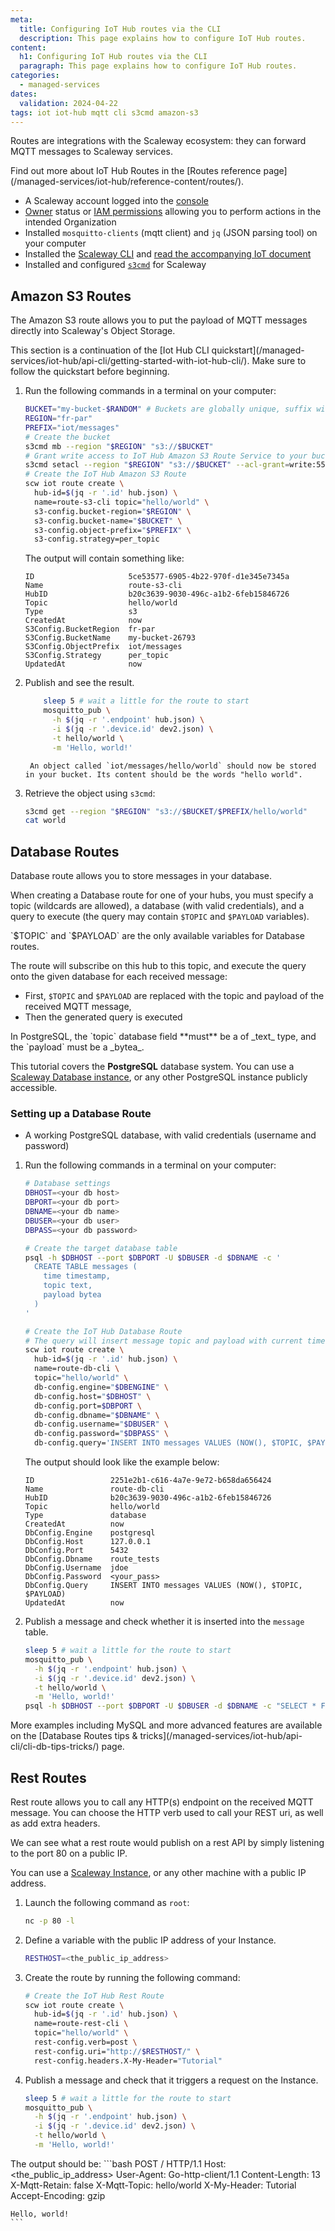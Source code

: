 ```yaml
---
meta:
  title: Configuring IoT Hub routes via the CLI
  description: This page explains how to configure IoT Hub routes.
content:
  h1: Configuring IoT Hub routes via the CLI
  paragraph: This page explains how to configure IoT Hub routes.
categories:
  - managed-services
dates:
  validation: 2024-04-22
tags: iot iot-hub mqtt cli s3cmd amazon-s3 
---
```


Routes are integrations with the Scaleway ecosystem: they can forward MQTT messages to Scaleway services.

<Message type="note">
  Find out more about IoT Hub Routes in the [Routes reference page](/managed-services/iot-hub/reference-content/routes/).
</Message>

<Macro id="requirements" />

- A Scaleway account logged into the [console](https://console.scaleway.com)
- [Owner](/identity-and-access-management/iam/concepts/#owner) status or [IAM permissions](/identity-and-access-management/iam/concepts/#permission) allowing you to perform actions in the intended Organization
- Installed `mosquitto-clients` (mqtt client) and `jq` (JSON parsing tool) on your computer
- Installed the [Scaleway CLI](https://github.com/scaleway/scaleway-cli#scaleway-cli-v2) and [read the accompanying IoT document](/managed-services/iot-hub/api-cli/getting-started-with-iot-hub-cli/)
- Installed and configured [`s3cmd`](/tutorials/s3cmd/) for Scaleway

## Amazon S3 Routes

The Amazon S3 route allows you to put the payload of MQTT messages directly into Scaleway's Object Storage.

<Message type="important">
  This section is a continuation of the [Iot Hub CLI quickstart](/managed-services/iot-hub/api-cli/getting-started-with-iot-hub-cli/). Make sure to follow the quickstart before beginning.
</Message>

1. Run the following commands in a terminal on your computer:
	```bash
	BUCKET="my-bucket-$RANDOM" # Buckets are globally unique, suffix with a random number
	REGION="fr-par"
	PREFIX="iot/messages"
	# Create the bucket
	s3cmd mb --region "$REGION" "s3://$BUCKET"
	# Grant write access to IoT Hub Amazon S3 Route Service to your bucket
	s3cmd setacl --region "$REGION" "s3://$BUCKET" --acl-grant=write:555c69c3-87d0-4bf8-80f1-99a2f757d031:555c69c3-87d0-4bf8-80f1-99a2f757d031
	# Create the IoT Hub Amazon S3 Route
	scw iot route create \
	  hub-id=$(jq -r '.id' hub.json) \
	  name=route-s3-cli topic="hello/world" \
	  s3-config.bucket-region="$REGION" \
	  s3-config.bucket-name="$BUCKET" \
	  s3-config.object-prefix="$PREFIX" \
	  s3-config.strategy=per_topic
	```

	The output will contain something like:

	```
	ID                     5ce53577-6905-4b22-970f-d1e345e7345a
	Name                   route-s3-cli
	HubID                  b20c3639-9030-496c-a1b2-6feb15846726
	Topic                  hello/world
	Type                   s3
	CreatedAt              now
	S3Config.BucketRegion  fr-par
	S3Config.BucketName    my-bucket-26793
	S3Config.ObjectPrefix  iot/messages
	S3Config.Strategy      per_topic
	UpdatedAt              now
	```
2. Publish and see the result.
	```bash
		sleep 5 # wait a little for the route to start
		mosquitto_pub \
		  -h $(jq -r '.endpoint' hub.json) \
		  -i $(jq -r '.device.id' dev2.json) \
		  -t hello/world \
		  -m 'Hello, world!'
	```
		An object called `iot/messages/hello/world` should now be stored in your bucket. Its content should be the words "hello world".

3. Retrieve the object using `s3cmd`:
	```bash
	s3cmd get --region "$REGION" "s3://$BUCKET/$PREFIX/hello/world"
	cat world
	```

## Database Routes

Database route allows you to store messages in your database.

When creating a Database route for one of your hubs, you must specify a topic (wildcards are allowed), a database (with valid credentials), and a query to execute (the query may contain `$TOPIC` and `$PAYLOAD` variables).

<Message type="note">
  `$TOPIC` and `$PAYLOAD` are the only available variables for Database routes.
</Message>

The route will subscribe on this hub to this topic, and execute the query onto the given database for each received message:

- First, `$TOPIC` and `$PAYLOAD` are replaced with the topic and payload of the received MQTT message,
- Then the generated query is executed

<Message type="important">
  In PostgreSQL, the `topic` database field **must** be a of _text_ type, and the `payload` must be a _bytea_.
</Message>

This tutorial covers the **PostgreSQL** database system. You can use a [Scaleway Database instance](https://console.scaleway.com/rdb/instances), or any other PostgreSQL instance publicly accessible.

### Setting up a Database Route

<Macro id="requirements" />

- A working PostgreSQL database, with valid credentials (username and password)

1. Run the following commands in a terminal on your computer:
	```bash
	# Database settings
	DBHOST=<your db host>
	DBPORT=<your db port>
	DBNAME=<your db name>
	DBUSER=<your db user>
	DBPASS=<your db password>

	# Create the target database table
	psql -h $DBHOST --port $DBPORT -U $DBUSER -d $DBNAME -c '
	  CREATE TABLE messages (
	    time timestamp,
	    topic text,
	    payload bytea
	  )
	'

	# Create the IoT Hub Database Route
	# The query will insert message topic and payload with current timestamp
	scw iot route create \
	  hub-id=$(jq -r '.id' hub.json) \
	  name=route-db-cli \
	  topic="hello/world" \
	  db-config.engine="$DBENGINE" \
	  db-config.host="$DBHOST" \
	  db-config.port=$DBPORT \
	  db-config.dbname="$DBNAME" \
	  db-config.username="$DBUSER" \
	  db-config.password="$DBPASS" \
	  db-config.query='INSERT INTO messages VALUES (NOW(), $TOPIC, $PAYLOAD)'
	```

	The output should look like the example below:
	```
	ID                 2251e2b1-c616-4a7e-9e72-b658da656424
	Name               route-db-cli
	HubID              b20c3639-9030-496c-a1b2-6feb15846726
	Topic              hello/world
	Type               database
	CreatedAt          now
	DbConfig.Engine    postgresql
	DbConfig.Host      127.0.0.1
	DbConfig.Port      5432
	DbConfig.Dbname    route_tests
	DbConfig.Username  jdoe
	DbConfig.Password  <your_pass>
	DbConfig.Query     INSERT INTO messages VALUES (NOW(), $TOPIC, $PAYLOAD)
	UpdatedAt          now
	```
2. Publish a message and check whether it is inserted into the `message` table.
	```bash
	sleep 5 # wait a little for the route to start
	mosquitto_pub \
	  -h $(jq -r '.endpoint' hub.json) \
	  -i $(jq -r '.device.id' dev2.json) \
	  -t hello/world \
	  -m 'Hello, world!'
	psql -h $DBHOST --port $DBPORT -U $DBUSER -d $DBNAME -c "SELECT * FROM messages"
	```

<Message type="tip">
  More examples including MySQL and more advanced features are available on the [Database Routes tips & tricks](/managed-services/iot-hub/api-cli/cli-db-tips-tricks/) page.
</Message>

## Rest Routes

Rest route allows you to call any HTTP(s) endpoint on the received MQTT message.
You can choose the HTTP verb used to call your REST uri, as well as add extra headers.

We can see what a rest route would publish on a rest API by simply listening to the port 80 on a public IP.

You can use a [Scaleway Instance](https://console.scaleway.com/instance/servers), or any other machine with a public IP address.

1. Launch the following command as `root`:
	```bash
	nc -p 80 -l
	```
2. Define a variable with the public IP address of your Instance.
	```bash
	RESTHOST=<the_public_ip_address>
	```
3. Create the route by running the following command:
	```bash
	# Create the IoT Hub Rest Route
	scw iot route create \
	  hub-id=$(jq -r '.id' hub.json) \
	  name=route-rest-cli \
	  topic="hello/world" \
	  rest-config.verb=post \
	  rest-config.uri="http://$RESTHOST/" \
	  rest-config.headers.X-My-Header="Tutorial"
	```
4. Publish a message and check that it triggers a request on the Instance.
	```bash
	sleep 5 # wait a little for the route to start
	mosquitto_pub \
	  -h $(jq -r '.endpoint' hub.json) \
	  -i $(jq -r '.device.id' dev2.json) \
	  -t hello/world \
	  -m 'Hello, world!'
	```

  The output should be:
	```bash
	POST / HTTP/1.1
	Host: <the_public_ip_address>
	User-Agent: Go-http-client/1.1
	Content-Length: 13
	X-Mqtt-Retain: false
	X-Mqtt-Topic: hello/world
	X-My-Header: Tutorial
	Accept-Encoding: gzip

	Hello, world!
	```


